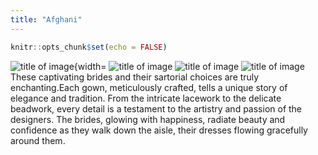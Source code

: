 ```yaml
---
title: "Afghani"
---
```


```r
knitr::opts_chunk$set(echo = FALSE)
```

![title of image](images/pink.jpg){width=
![title of image](images/red.jpg)
![title of image](images/bride.jpg)
![title of image](images/gold.jpg)
These captivating brides and their sartorial choices are truly enchanting.Each gown, meticulously crafted, tells a unique story of elegance and tradition. From the intricate lacework to the delicate beadwork, every detail is a testament to the artistry and passion of the designers. The brides, glowing with happiness, radiate beauty and confidence as they walk down the aisle, their dresses flowing gracefully around them.
